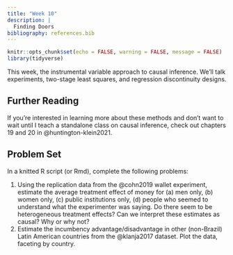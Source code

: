 ```yaml
---
title: "Week 10"
description: |
  Finding Doors
bibliography: references.bib
---
```


```r
knitr::opts_chunk$set(echo = FALSE, warning = FALSE, message = FALSE)
library(tidyverse)
```

This week, the instrumental variable approach to causal inference. We'll talk experiments, two-stage least squares, and regression discontinuity designs.

## Further Reading

If you're interested in learning more about these methods and don't want to wait until I teach a standalone class on causal inference, check out chapters 19 and 20 in @huntington-klein2021.

## Problem Set

In a knitted R script (or Rmd), complete the following problems:

1.  Using the replication data from the @cohn2019 wallet experiment, estimate the average treatment effect of money for (a) men only, (b) women only, (c) public institutions only, (d) people who seemed to understand what the experimenter was saying. Do there seem to be heterogeneous treatment effects? Can we interpret these estimates as causal? Why or why not?
2.  Estimate the incumbency advantage/disadvantage in other (non-Brazil) Latin American countries from the @klanja2017 dataset. Plot the data, faceting by country.
